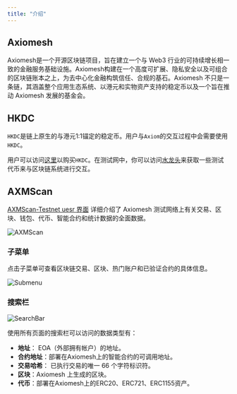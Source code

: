 ```yaml
---
title: "介绍"
---
```

## Axiomesh

Axiomesh是一个开源区块链项目，旨在建立一个与 Web3 行业的可持续增长相一致的金融服务基础设施。Axiomesh构建在一个高度可扩展、隐私安全以及可组合的区块链账本之上，为去中心化金融构筑信任、合规的基石。Axiomesh 不只是一条链，其涵盖整个应用生态系统、以港元和实物资产支持的稳定币以及一个旨在推动 Axiomesh 发展的基金会。

## HKDC

`HKDC`是链上原生的与港元1:1锚定的稳定币。用户与`Axiom`的交互过程中会需要使用`HKDC`。

用户可以访问[这里]()以购买`HKDC`。在测试网中，你可以访问[水龙头]()来获取一些测试代币来与区块链系统进行交互。

## AXMScan

[AXMScan-Testnet uesr 界面]() 详细介绍了 Axiomesh 测试网络上有关交易、区块、钱包、代币、智能合约和统计数据的全面数据。

![AXMScan](/images/getting-started/AXMScan.png)

### 子菜单

点击子菜单可查看区块链交易、区块、热门账户和已验证合约的具体信息。

![Submenu](/images/getting-started/Submenu.png)

### 搜索栏

![SearchBar](/images/getting-started/SearchBar.png)

使用所有页面的搜索栏可以访问的数据类型有：
- **地址**： EOA（外部拥有帐户）的地址。
- **合约地址**：部署在Axiomesh上的智能合约的可调用地址。
- **交易哈希**： 已执行交易的唯一 66 个字符标识符。
- **区块**：Axiomesh 上生成的区块。
- **代币**：部署在Axiomesh上的ERC20、ERC721、ERC1155资产。